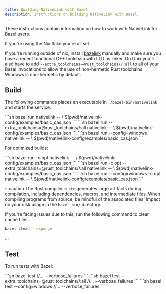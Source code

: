 ```yaml
---
title: Building NativeLink with Bazel
description: Instructions on building NativeLink with Bazel.
---
```


These instructions contain information on how to work with NativeLink for Bazel
users.

If you're using the Nix flake you're all set.

If you're running outside of nix, install [bazelisk](https://github.com/bazelbuild/bazelisk/tree/master)
manually and make sure you have a recent functional C++ toolchain with LLD as
linker. On Unix you'll also have to add
`--extra_toolchains=@rust_toolchains//:all` to all of your Bazel invocations to
allow the use of non-hermetic Rust toolchains. Windows is non-hermetic by
default.

## Build

The following commands places an executable in `./bazel-bin/nativelink` and
starts the service:


<Tabs syncKey="os">
  <TabItem label="Unix">
    ```sh
    bazel run nativelink -- \
        $(pwd)/nativelink-config/examples/basic_cas.json
    ```
  </TabItem>
  <TabItem label="Unix without Nix">
    ```sh
    bazel run --extra_toolchains=@rust_toolchains//:all nativelink -- \
        $(pwd)/nativelink-config/examples/basic_cas.json
    ```
  </TabItem>
  <TabItem label="Windows">
    ```sh
    bazel run --config=windows nativelink -- \
        $(pwd)/nativelink-config/examples/basic_cas.json
    ```
  </TabItem>
</Tabs>

For optimized builds:

<Tabs syncKey="os">
  <TabItem label="Unix">
    ```sh
    bazel run -c opt nativelink -- \
        $(pwd)/nativelink-config/examples/basic_cas.json
    ```
  </TabItem>
  <TabItem label="Unix without Nix">
    ```sh
    bazel run -c opt --extra_toolchains=@rust_toolchains//:all nativelink -- \
        $(pwd)/nativelink-config/examples/basic_cas.json
    ```
  </TabItem>
  <TabItem label="Windows">
    ```sh
    bazel run --config=windows -c opt nativelink -- \
        $(pwd)/nativelink-config/examples/basic_cas.json
    ```
  </TabItem>
</Tabs>

:::caution
The Rust compiler `rustc` generates large artifacts during compilation,
including dependencies, macros, and intermediate files. When compiling programs
from source, be mindful of the associated files' impact on your disk usage in
the `bazel-bin/` directory.

If you're facing issues due to this, run the following command to clear cache
files:

```sh
bazel clean --expunge
```
:::

## Test

To run tests with Bazel:

<Tabs syncKey="os">
  <TabItem label="Unix">
    ```sh
    bazel test //... --verbose_failures
    ```
  </TabItem>
  <TabItem label="Unix without Nix">
    ```sh
    bazel test --extra_toolchains=@rust_toolchains//:all //... --verbose_failures
    ```
  </TabItem>
  <TabItem label="Windows">
    ```sh
    bazel test --config=windows //... --verbose_failures
    ```
  </TabItem>
</Tabs>
